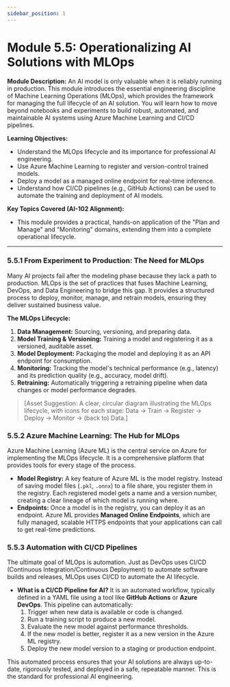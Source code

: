 ```yaml
---
sidebar_position: 1
---
```

# Module 5.5: Operationalizing AI Solutions with MLOps

**Module Description:** An AI model is only valuable when it is reliably running in production. This module introduces the essential engineering discipline of Machine Learning Operations (MLOps), which provides the framework for managing the full lifecycle of an AI solution. You will learn how to move beyond notebooks and experiments to build robust, automated, and maintainable AI systems using Azure Machine Learning and CI/CD pipelines.

**Learning Objectives:**
- Understand the MLOps lifecycle and its importance for professional AI engineering.
- Use Azure Machine Learning to register and version-control trained models.
- Deploy a model as a managed online endpoint for real-time inference.
- Understand how CI/CD pipelines (e.g., GitHub Actions) can be used to automate the training and deployment of AI models.

**Key Topics Covered (AI-102 Alignment):**
- This module provides a practical, hands-on application of the "Plan and Manage" and "Monitoring" domains, extending them into a complete operational lifecycle.

---

### 5.5.1 From Experiment to Production: The Need for MLOps

Many AI projects fail after the modeling phase because they lack a path to production. MLOps is the set of practices that fuses Machine Learning, DevOps, and Data Engineering to bridge this gap. It provides a structured process to deploy, monitor, manage, and retrain models, ensuring they deliver sustained business value.

**The MLOps Lifecycle:**
1.  **Data Management:** Sourcing, versioning, and preparing data.
2.  **Model Training & Versioning:** Training a model and registering it as a versioned, auditable asset.
3.  **Model Deployment:** Packaging the model and deploying it as an API endpoint for consumption.
4.  **Monitoring:** Tracking the model's technical performance (e.g., latency) and its prediction quality (e.g., accuracy, model drift).
5.  **Retraining:** Automatically triggering a retraining pipeline when data changes or model performance degrades.

> [Asset Suggestion: A clear, circular diagram illustrating the MLOps lifecycle, with icons for each stage: Data -> Train -> Register -> Deploy -> Monitor -> (back to) Data.]

### 5.5.2 Azure Machine Learning: The Hub for MLOps

Azure Machine Learning (Azure ML) is the central service on Azure for implementing the MLOps lifecycle. It is a comprehensive platform that provides tools for every stage of the process.

- **Model Registry:** A key feature of Azure ML is the model registry. Instead of saving model files (`.pkl`, `.onnx`) to a file share, you register them in the registry. Each registered model gets a name and a version number, creating a clear lineage of which model is running where.
- **Endpoints:** Once a model is in the registry, you can deploy it as an endpoint. Azure ML provides **Managed Online Endpoints**, which are fully managed, scalable HTTPS endpoints that your applications can call to get real-time predictions.

### 5.5.3 Automation with CI/CD Pipelines

The ultimate goal of MLOps is automation. Just as DevOps uses CI/CD (Continuous Integration/Continuous Deployment) to automate software builds and releases, MLOps uses CI/CD to automate the AI lifecycle.

- **What is a CI/CD Pipeline for AI?** It is an automated workflow, typically defined in a YAML file using a tool like **GitHub Actions** or **Azure DevOps**. This pipeline can automatically:
    1.  Trigger when new data is available or code is changed.
    2.  Run a training script to produce a new model.
    3.  Evaluate the new model against performance thresholds.
    4.  If the new model is better, register it as a new version in the Azure ML registry.
    5.  Deploy the new model version to a staging or production endpoint.

This automated process ensures that your AI solutions are always up-to-date, rigorously tested, and deployed in a safe, repeatable manner. This is the standard for professional AI engineering.
